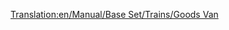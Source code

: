 [[Translation:en/Manual/Base Set/Trains/Goods Van]]
{{nl/Manual/Base Set/Trains/Wagons|Naam=Goederenwagon
|Afbeelding=[[File:en/Manual/Base Set/Trains/Goodsvan.png]]
|NormaalKosten=£1,484 ($2,968)
|NormaalGewicht=21 / 33 t
|NormaalCapaciteit=25 kratten goederen
|MonoKosten=£1,484 ($2,968)
|MonoGewicht=21 / 36 t
|MonoCapaciteit=30 kratten goederen
|MagKosten=£1,484 ($2,968)
|MagGewicht=21 / 37 t
|MagCapaciteit=32 kratten goederen
|Omschrijving=De goederenwagon is geschikt voor het transport van [[en/Manual/Base Set/Cargos/Goods|goederen (EN)]]. Deze wagon is beschikbaar in [[nl/Manual/Klimaat#gematigd|gematigd]], [[nl/Manual/Klimaat#subarctisch|subarctische]] en [[nl/Manual/Klimaat#subtropisch|subtropische]] klimaat.
}}